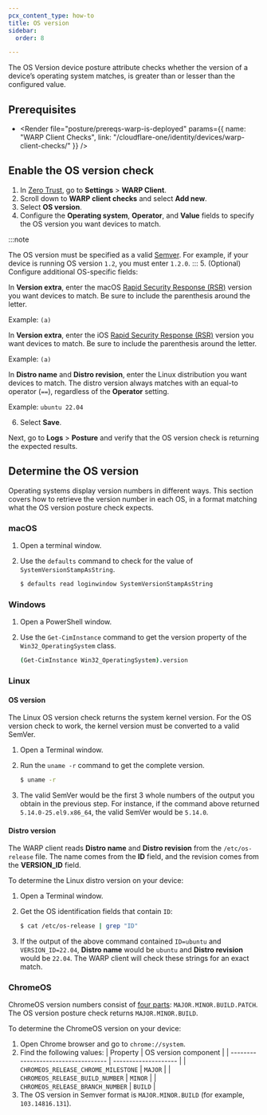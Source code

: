 ```yaml
---
pcx_content_type: how-to
title: OS version
sidebar:
  order: 8

---
```



The OS Version device posture attribute checks whether the version of a device’s operating system matches, is greater than or lesser than the configured value.

## Prerequisites

* <Render file="posture/prereqs-warp-is-deployed" params={{ name: "WARP Client Checks", link: "/cloudflare-one/identity/devices/warp-client-checks/" }} />

## Enable the OS version check

1. In [Zero Trust](https://one.dash.cloudflare.com), go to **Settings** > **WARP Client**.
2. Scroll down to **WARP client checks** and select **Add new**.
3. Select **OS version**.
4. Configure the **Operating system**, **Operator**, and **Value** fields to specify the OS version you want devices to match.

:::note

The OS version must be specified as a valid [Semver](https://semver.org/). For example, if your device is running OS version `1.2`, you must enter `1.2.0`. 
:::
5\. (Optional) Configure additional OS-specific fields:

<Tabs> <TabItem label="macos">

In **Version extra**, enter the macOS [Rapid Security Response (RSR)](https://support.apple.com/guide/deployment/rapid-security-responses-dep93ff7ea78/web) version you want devices to match. Be sure to include the parenthesis around the letter.

Example: `(a)`

</TabItem> <TabItem label="ios">

In **Version extra**, enter the iOS [Rapid Security Response (RSR)](https://support.apple.com/guide/deployment/rapid-security-responses-dep93ff7ea78/web) version you want devices to match. Be sure to include the parenthesis around the letter.

Example: `(a)`

</TabItem>

<TabItem label="linux">

In **Distro name** and **Distro revision**, enter the Linux distribution you want devices to match. The distro version always matches with an equal-to operator (`==`), regardless of the **Operator** setting.

Example: `ubuntu 22.04`

</TabItem> </Tabs>

6. Select **Save**.

Next, go to **Logs** > **Posture** and verify that the OS version check is returning the expected results.

## Determine the OS version

Operating systems display version numbers in different ways. This section covers how to retrieve the version number in each OS, in a format matching what the OS version posture check expects.

### macOS

1. Open a terminal window.
2. Use the `defaults` command to check for the value of `SystemVersionStampAsString`.

   ```sh
   $ defaults read loginwindow SystemVersionStampAsString
   ```

### Windows

1. Open a PowerShell window.
2. Use the `Get-CimInstance` command to get the version property of the `Win32_OperatingSystem` class.

   ```bash
   (Get-CimInstance Win32_OperatingSystem).version
   ```

### Linux

#### OS version

The Linux OS version check returns the system kernel version. For the OS version check to work, the kernel version must be converted to a valid SemVer.

1. Open a Terminal window.

2. Run the `uname -r` command to get the complete version.

   ```sh
   $ uname -r
   ```

3. The valid SemVer would be the first 3 whole numbers of the output you obtain in the previous step. For instance, if the command above returned `5.14.0-25.el9.x86_64`, the valid SemVer would be `5.14.0`.

#### Distro version

The WARP client reads **Distro name** and **Distro revision** from the `/etc/os-release` file. The name comes from the **ID** field, and the revision comes from the **VERSION\_ID** field.

To determine the Linux distro version on your device:

1. Open a Terminal window.

2. Get the OS identification fields that contain `ID`:

   ```sh
   $ cat /etc/os-release | grep "ID"
   ```

3. If the output of the above command contained `ID=ubuntu` and `VERSION_ID=22.04`, **Distro name** would be `ubuntu` and **Distro revision** would be `22.04`. The WARP client will check these strings for an exact match.

### ChromeOS

ChromeOS version numbers consist of [four parts](https://www.chromium.org/developers/version-numbers/): `MAJOR.MINOR.BUILD.PATCH`. The OS version posture check returns `MAJOR.MINOR.BUILD`.

To determine the ChromeOS version on your device:

1. Open Chrome browser and go to `chrome://system`.
2. Find the following values:
   | Property                            | OS version component |
   | ----------------------------------- | -------------------- |
   | `CHROMEOS_RELEASE_CHROME_MILESTONE` | `MAJOR`              |
   | `CHROMEOS_RELEASE_BUILD_NUMBER`     | `MINOR`              |
   | `CHROMEOS_RELEASE_BRANCH_NUMBER`    | `BUILD`              |
3. The OS version in Semver format is `MAJOR.MINOR.BUILD` (for example, `103.14816.131`).
